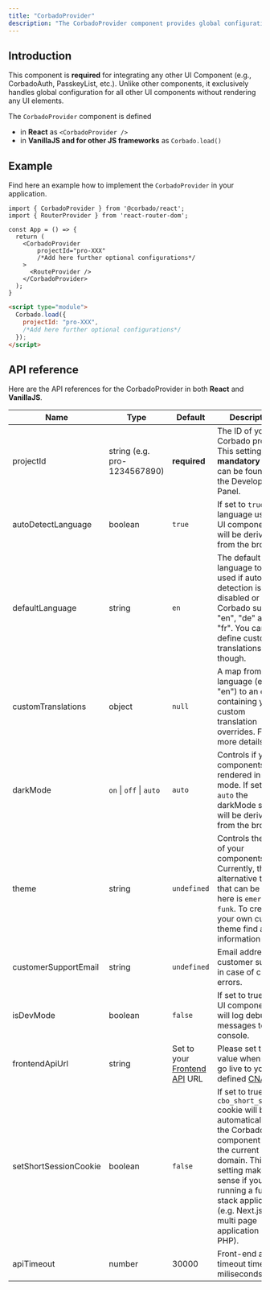 ```yaml
---
title: "CorbadoProvider"
description: "The CorbadoProvider component provides global configuration for all your Corbado UI Components."
---
```


## Introduction

This component is **required** for integrating any other UI Component (e.g., CorbadoAuth, PasskeyList, etc.). Unlike other components, it exclusively handles global configuration for all other UI components without rendering any UI elements.

The `CorbadoProvider` component is defined
- in **React** as `<CorbadoProvider />` 
- in **VanillaJS and for other JS frameworks** as `Corbado.load()`

## Example

Find here an example how to implement the `CorbadoProvider` in your application.

<CodeGroup>

```tsx React
import { CorbadoProvider } from '@corbado/react';
import { RouterProvider } from 'react-router-dom';

const App = () => {
  return (
    <CorbadoProvider
        projectId="pro-XXX"
        /*Add here further optional configurations*/
    >
      <RouteProvider />
    </CorbadoProvider>
  );
}
```

```html VanillaJS
<script type="module">
  Corbado.load({
    projectId: "pro-XXX",
    /*Add here further optional configurations*/
  });
</script>
```

</CodeGroup>



## API reference
Here are the API references for the CorbadoProvider in both **React** and **VanillaJS**.



| Name                  | Type              | Default                                                                                | Description                                                                                                                                                                                                                                           |
| --------------------- | ---------------------------- | --------------------------------------------------------------------------- | ----------------------------------------------------------------------------------------------------------------------------------------------------------------------------------------------------------------------------------------------------- |
| projectId             | string (e.g. pro-1234567890) | **required**                                                                | The ID of your Corbado project. This setting is **mandatory** and can be found in the Developer Panel.                                                                                                                                                |
| autoDetectLanguage    | boolean                      | `true`                                                                      | If set to `true` the language used in UI components will be derived from the browser.                                                                                                                                                                 |
| defaultLanguage       | string                       | `en`                                                                        | The default language to be used if auto-detection is disabled or fails. Corbado supports "en", "de" and "fr". You can define custom translations though.                                                |
| customTranslations    | object                       | `null`                                                                      | A map from language (e.g. "en") to an object containing your custom translation overrides. Find more details [here](/frontend-integration/ui-components/customization#1-custom-translations)                                                                                                                                                            |
| darkMode              | `on` \| `off` \| `auto`      | `auto`                                                                      | Controls if your components are rendered in dark mode. If set to `auto` the darkMode setting will be derived from the browser.                                                                                                                        |
| theme                 | string                       | `undefined`                                                                 | Controls the style of your components. Currently, the only alternative theme that can be set here is `emerald-funk`. To create your own custom theme find all information [here](/frontend-integration/ui-components/customization#2-custom-themes).      
| customerSupportEmail  | string                       | `undefined`                                                                 | Email address for customer support in case of critical errors.                                                      |
| isDevMode             | boolean                      | `false`                                                                     | If set to true, the UI components will log debug messages to console.
| frontendApiUrl        | string                       | Set to your [Frontend API](/overview/corbado-api-structure/frontend-api) URL| Please set this value when you go live to your defined [CNAME](/helpful-guides/url-overview#5-cname).                         |
| setShortSessionCookie | boolean                      | `false`                                                                     | If set to true, a `cbo_short_session` cookie will be set automatically by the Corbado component for the current domain. This setting makes sense if you are running a full stack application (e.g. Next.js) or a multi page application (e.g. PHP).              |
| apiTimeout            | number                       | 30000                                                                       | Front-end api timeout time in miliseconds